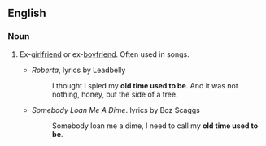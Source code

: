 ==English==

===Noun===
{{en-noun|head=[[old]] [[time]] [[used]] [[to]] [[be]]|[[singulare tantum|not used in plural]]}}

# {{context|idiomatic|euphemistic}} Ex-[[girlfriend]] or ex-[[boyfriend]]. Often used in songs.
#* ''Roberta'', lyrics by Leadbelly
#*: I thought I spied my '''old time used to be'''. And it was not nothing, honey, but the side of a tree.
#* ''Somebody Loan Me A Dime''. lyrics by Boz Scaggs
#*: Somebody loan me a dime, I need to call my '''old time used to be'''.